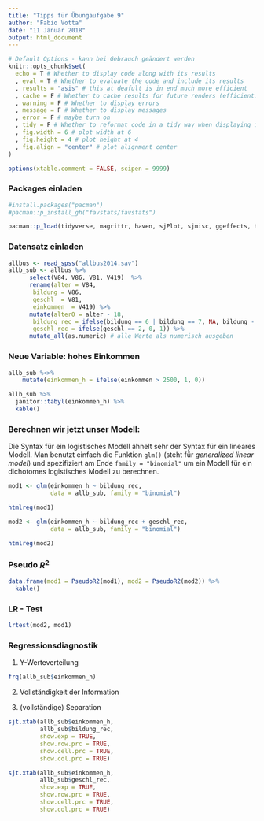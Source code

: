```yaml
---
title: "Tipps für Übungaufgabe 9"
author: "Fabio Votta"
date: "11 Januar 2018"
output: html_document
---
```

```r
# Default Options - kann bei Gebrauch geändert werden
knitr::opts_chunk$set(
  echo = T # Whether to display code along with its results
  , eval = T # Whether to evaluate the code and include its results
  , results = "asis" # this at deafult is in end much more efficient
  , cache = F # Whether to cache results for future renders (efficient!)
  , warning = F # Whether to display errors
  , message = F # Whether to display messages
  , error = F # maybe turn on
  , tidy = F # Whether to reformat code in a tidy way when displaying it
  , fig.width = 6 # plot width at 6
  , fig.height = 4 # plot height at 4
  , fig.align = "center" # plot alignment center
)

options(xtable.comment = FALSE, scipen = 9999)
```


### Packages einladen

```r
#install.packages("pacman")
#pacman::p_install_gh("favstats/favstats")

pacman::p_load(tidyverse, magrittr, haven, sjPlot, sjmisc, ggeffects, texreg, car, psych, knitr, BaylorEdPsych, lmtest)
```

### Datensatz einladen

```r
allbus <- read_spss("allbus2014.sav")
allb_sub <- allbus %>% 
      select(V84, V86, V81, V419)  %>% 
      rename(alter = V84, 
       bildung = V86, 
       geschl  = V81,  
       einkommen  = V419) %>%
      mutate(alter0 = alter - 18,
       bildung_rec = ifelse(bildung == 6 | bildung == 7, NA, bildung - 1),
       geschl_rec = ifelse(geschl == 2, 0, 1)) %>%
      mutate_all(as.numeric) # alle Werte als numerisch ausgeben

```

### Neue Variable: hohes Einkommen

```r
allb_sub %<>%
    mutate(einkommen_h = ifelse(einkommen > 2500, 1, 0))

allb_sub %>% 
  janitor::tabyl(einkommen_h) %>% 
  kable()
```


### Berechnen wir jetzt unser Modell:

Die Syntax für ein logistisches Modell ähnelt sehr der Syntax für ein lineares Modell. Man benutzt einfach die Funktion `glm()` (steht für *generalized linear model*) und spezifiziert am Ende `family = "binomial"` um ein Modell für ein dichotomes logistisches Modell zu berechnen.

```r
mod1 <- glm(einkommen_h ~ bildung_rec, 
            data = allb_sub, family = "binomial")

htmlreg(mod1)

mod2 <- glm(einkommen_h ~ bildung_rec + geschl_rec, 
            data = allb_sub, family = "binomial")

htmlreg(mod2)
```


### Pseudo $R^2$

```r

data.frame(mod1 = PseudoR2(mod1), mod2 = PseudoR2(mod2)) %>%  
  kable()

```

### LR - Test

```r
lrtest(mod2, mod1)
```

### Regressionsdiagnostik

1. Y-Werteverteilung

```r
frq(allb_sub$einkommen_h)

```

2. Vollständigkeit der Information

3. (vollständige) Separation

```r


sjt.xtab(allb_sub$einkommen_h, 
         allb_sub$bildung_rec, 
         show.exp = TRUE, 
         show.row.prc = TRUE, 
         show.cell.prc = TRUE, 
         show.col.prc = TRUE)

sjt.xtab(allb_sub$einkommen_h, 
         allb_sub$geschl_rec, 
         show.exp = TRUE, 
         show.row.prc = TRUE, 
         show.cell.prc = TRUE, 
         show.col.prc = TRUE)

```